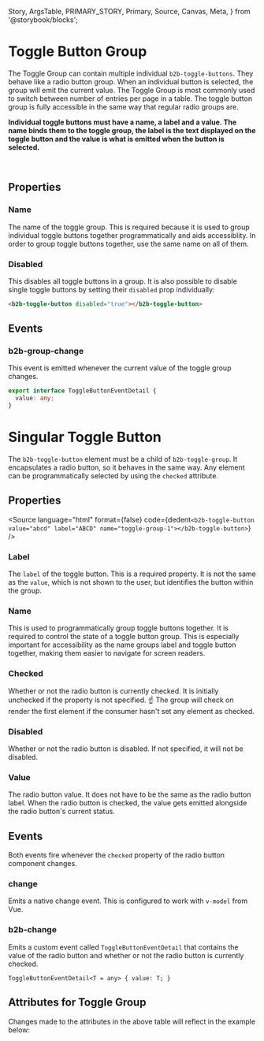   Story,
  ArgsTable,
  PRIMARY_STORY,
  Primary,
  Source,
  Canvas,
  Meta,
} from '@storybook/blocks';



<Meta of={ToggleGroupStories} />

# Toggle Button Group

<Canvas columns={3} withSource="open" withToolbar={false}>
  <Story id="components-interaction-toggle-button-group--story-010-default" />
</Canvas>

The Toggle Group can contain multiple individual `b2b-toggle-buttons`. They behave
like a radio button group. When an individual button is selected, the group will emit
the current value. The Toggle Group is most commonly used to switch between number of
entries per page in a table. The toggle button group is fully accessible in the same
way that regular radio groups are.

**Individual toggle buttons must have a name, a label and a value. The name binds them to the toggle
group, the label is the text displayed on the toggle button and the value is what is emitted
when the button is selected.**

<br />

## Properties

### Name

The name of the toggle group. This is required because it is used to group individual
toggle buttons together programmatically and aids accessiblity. In order to group
toggle buttons together, use the same name on all of them.

### Disabled

This disables all toggle buttons in a group. It is also possible to disable single
toggle buttons by setting their `disabled` prop individually:

```html
<b2b-toggle-button disabled="true"></b2b-toggle-button>
```

## Events

### b2b-group-change

This event is emitted whenever the current value of the toggle group changes.

```typescript
export interface ToggleButtonEventDetail {
  value: any;
}
```

# Singular Toggle Button

The `b2b-toggle-button` element must be a child of `b2b-toggle-group`. It encapsulates a radio button, so it
behaves in the same way. Any element can be programmatically selected by using the `checked` attribute.

## Properties

<Source
  language="html"
  format={false}
  code={dedent`
    <b2b-toggle-button value="abcd" label="ABCD" name="toggle-group-1"></b2b-toggle-button>
  `}
/>

### Label

The `label` of the toggle button. This is a required property. It is not the same as the `value`, which
is not shown to the user, but identifies the button within the group.

### Name

This is used to programmatically group toggle buttons together. It is required to control the state of a toggle button
group.
This is especially important for accessibility as the name groups label and toggle button together, making them
easier to navigate for screen readers.

### Checked

Whether or not the radio button is currently checked. It is initially unchecked if the property is not specified.
☝️ The group will check on render the first element if the consumer hasn't set any element as checked.

### Disabled

Whether or not the radio button is disabled. If not specified, it will not be disabled.

### Value

The radio button value. It does not have to be the same as the radio button label. When the radio button is checked,
the value gets emitted alongside the radio button's current status.

## Events

Both events fire whenever the `checked` property of the radio button component changes.

### change

Emits a native change event. This is configured to work with `v-model` from Vue.

### b2b-change

Emits a custom event called `ToggleButtonEventDetail` that contains the value of the radio button and whether or not the
radio button is currently checked.

`ToggleButtonEventDetail<T = any> {
value: T;
}`

## Attributes for Toggle Group

<ArgsTable story={PRIMARY_STORY} />
Changes made to the attributes in the above table will reflect in the example below:
<Primary />

